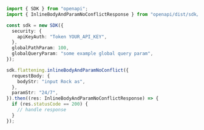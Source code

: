 ```typescript showLineNumbers copy filename="Inline Body And Param No Conflict usage example"
import { SDK } from "openapi";
import { InlineBodyAndParamNoConflictResponse } from "openapi/dist/sdk/models/operations";

const sdk = new SDK({
  security: {
    apiKeyAuth: "Token YOUR_API_KEY",
  },
  globalPathParam: 100,
  globalQueryParam: "some example global query param",
});

sdk.flattening.inlineBodyAndParamNoConflict({
  requestBody: {
    bodyStr: "input Rock as",
  },
  paramStr: "24/7",
}).then((res: InlineBodyAndParamNoConflictResponse) => {
  if (res.statusCode == 200) {
    // handle response
  }
});
```
